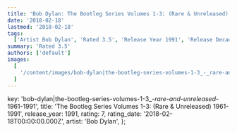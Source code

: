 ```yaml
---
title: 'Bob Dylan: The Bootleg Series Volumes 1-3: (Rare & Unreleased) 1961-1991 (1991)'
date: '2018-02-18'
lastmod: '2018-02-18'
tags:
  ['Artist Bob Dylan', 'Rated 3.5', 'Release Year 1991', 'Release Decade 1990']
summary: 'Rated 3.5'
authors: ['default']
images:
  [
    '/content/images/bob-dylan|the-bootleg-series-volumes-1-3_-_rare-and-unreleased_-1961-1991.jpg',
  ]
---
```


  key: 'bob-dylan|the-bootleg-series-volumes-1-3_-_rare-and-unreleased_-1961-1991',
  title: 'The Bootleg Series Volumes 1-3: (Rare & Unreleased) 1961-1991',
  release_year: 1991,
  rating: 7,
  rating_date: '2018-02-18T00:00:00.000Z',
  artist: 'Bob Dylan',
};

<MusicRating data={data} />
